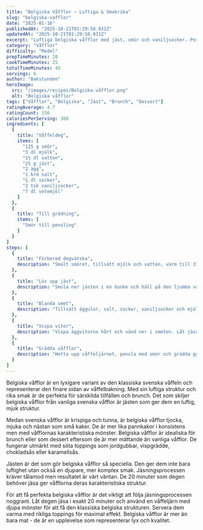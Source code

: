 ```yaml
---
title: "Belgiska Våfflor – Luftiga & Smakrika"
slug: "belgiska-vafflor"
date: "2025-01-16"
publishedAt: "2025-10-21T01:29:58.931Z"
updatedAt: "2025-10-21T01:29:58.931Z"
excerpt: "Luftiga belgiska våfflor med jäst, smör och vaniljsocker. Perfekta till brunch eller dessert med bär och glass. Enkelt recept som alltid lyckas!"
category: "Våfflor"
difficulty: "Medel"
prepTimeMinutes: 20
cookTimeMinutes: 25
totalTimeMinutes: 45
servings: 6
author: "Bakstunden"
heroImage:
  src: "/images/recipes/Belgiska-våfflor.png"
  alt: "Belgiska våfflor"
tags: ["Våfflor", "Belgiska", "Jäst", "Brunch", "Dessert"]
ratingAverage: 4.7
ratingCount: 156
caloriesPerServing: 380
ingredients: [
  {
    title: "Våffeldeg",
    items: [
      "125 g smör",
      "3 dl mjölk",
      "1½ dl vatten",
      "25 g jäst",
      "2 ägg",
      "1 krm salt",
      "¾ dl socker",
      "2 tsk vaniljsocker",
      "7 dl vetemjöl"
    ]
  },
  {
    title: "Till grädning",
    items: [
      "Smör till pensling"
    ]
  }
]
steps: [
  {
    title: "Förbered degvätska",
    description: "Smält smöret, tillsätt mjölk och vatten, värm till 37 °C."
  },
  {
    title: "Lös upp jäst",
    description: "Smula ner jästen i en bunke och häll på den ljumma vätskan."
  },
  {
    title: "Blanda smet",
    description: "Tillsätt äggulor, salt, socker, vaniljsocker och mjöl. Rör till en jämn smet."
  },
  {
    title: "Vispa vitor",
    description: "Vispa äggvitorna hårt och vänd ner i smeten. Låt jäsa 20 minuter."
  },
  {
    title: "Grädda våfflor",
    description: "Hetta upp våffeljärnet, pensla med smör och grädda gyllenbruna våfflor."
  }
]
---
```


Belgiska våfflor är en lyxigare variant av den klassiska svenska våffeln och representerar den finare sidan av våffelbakning. Med sin luftiga struktur och rika smak är de perfekta för särskilda tillfällen och brunch. Det som skiljer belgiska våfflor från vanliga svenska våfflor är jästen som ger dem en luftig, mjuk struktur.

Medan svenska våfflor är krispiga och tunna, är belgiska våfflor tjocka, mjuka och nästan som små kaker. De är mer lika pannkakor i konsistens men med våfflornas karakteristiska mönster. Belgiska våfflor är idealiska för brunch eller som dessert eftersom de är mer mättande än vanliga våfflor. De fungerar utmärkt med söta toppings som jordgubbar, vispgrädde, chokladsås eller karamellsås.

Jästen är det som gör belgiska våfflor så speciella. Den ger dem inte bara luftighet utan också en djupare, mer komplex smak. Jäsningsprocessen kräver tålamod men resultatet är värt väntan. De 20 minuter som degen behöver jäsa ger våfflorna deras karakteristiska struktur.

För att få perfekta belgiska våfflor är det viktigt att följa jäsningsprocessen noggrant. Låt degen jäsa i exakt 20 minuter och använd en våffeljärn med djupa mönster för att få den klassiska belgiska strukturen. Servera dem varma med rikliga toppings för maximal effekt. Belgiska våfflor är mer än bara mat - de är en upplevelse som representerar lyx och kvalitet.
